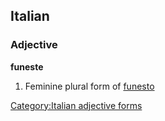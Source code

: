 ==Italian==

===Adjective===
'''funeste''' {{f}}

# Feminine plural form of [[funesto]]
[[Category:Italian adjective forms]]